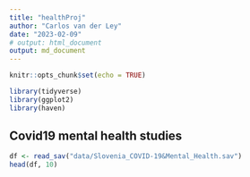 ```yaml
---
title: "healthProj"
author: "Carlos van der Ley"
date: "2023-02-09"
# output: html_document
output: md_document
---
```


```r
knitr::opts_chunk$set(echo = TRUE)
```

```r
library(tidyverse)
library(ggplot2)
library(haven)
```

## Covid19 mental health studies

```r
df <- read_sav("data/Slovenia_COVID-19&Mental_Health.sav")
head(df, 10)
```
